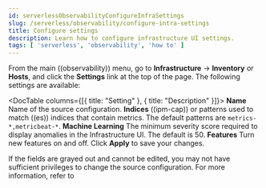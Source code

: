 ```yaml
---
id: serverlessObservabilityConfigureInfraSettings
slug: /serverless/observability/configure-intra-settings
title: Configure settings
description: Learn how to configure infrastructure UI settings.
tags: [ 'serverless', 'observability', 'how to' ]
---
```


<div id="configure-settings"></div>

From the main ((observability)) menu, go to **Infrastructure** → **Inventory** or **Hosts**,
and click the **Settings** link at the top of the page.
The following settings are available:

<DocTable columns={[{ title:  "Setting" }, { title:  "Description" }]}>
    <DocRow>
        <DocCell>**Name**</DocCell>
        <DocCell>Name of the source configuration.</DocCell>
    </DocRow>
    <DocRow>
        <DocCell>**Indices**</DocCell>
        <DocCell>((ipm-cap)) or patterns used to match ((es)) indices that contain metrics. The default patterns are `metrics-*,metricbeat-*`.</DocCell>
    </DocRow>
    <DocRow>
        <DocCell>**Machine Learning**</DocCell>
        <DocCell>The minimum severity score required to display anomalies in the Infrastructure UI. The default is 50.</DocCell>
    </DocRow>
    <DocRow>
        <DocCell>**Features**</DocCell>
        <DocCell>Turn new features on and off. </DocCell>
    </DocRow>
</DocTable>
Click **Apply** to save your changes.

If the fields are grayed out and cannot be edited, you may not have sufficient privileges to change the source configuration.
For more information, refer to <DocLink id="serverlessGeneralAssignUserRoles" />
